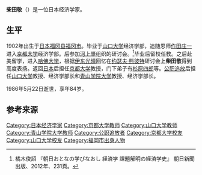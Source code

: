 '''柴田敬'''（{{bd|1902年|9月2日|1986年|5月22日}}）是一位日本经济学家。

==生平 ==
1902年出生于[[日本|日本]][[福冈县|福冈县]][[福冈市|福冈市]]。毕业于[[山口大学|山口大学]]经济学部，追随恩师[[作田庄一|作田庄一]]进入[[京都大学|京都大学]]经济学部。后参加[[河上肇|河上肇]]组织的研讨会。<ref>橘木俊詔 『朝日おとなの学びなおし 経済学 課題解明の経済学史』 朝日新聞出版、2012年、231頁。</ref>毕业后留校任教。之后赴美留学，进入[[哈佛大学|哈佛大学]]，根据[[伊东光晴|伊东光晴]]回忆在[[约瑟夫·熊彼特|约瑟夫·熊彼特]]研讨会上'''柴田敬'''得到高度表扬。返回[[日本|日本]]后担任[[京都大学|京都大学]]教授，门下弟子有[[杉原四郎|杉原四郎]]等。[[公职追放|公职追放]]后担任[[山口大学|山口大学]]教授、经济学部长和[[青山学院大学|青山学院大学]]教授、经济学部长。

1986年5月22日逝世，享年84岁。

== 参考来源==
{{Reflist}}

{{DEFAULTSORT:Shihata Kei}}
[[Category:日本经济学家|Category:日本经济学家]]
[[Category:京都大学教师|Category:京都大学教师]]
[[Category:山口大学教师|Category:山口大学教师]]
[[Category:青山学院大学教师|Category:青山学院大学教师]]
[[Category:公职追放者|Category:公职追放者]]
[[Category:京都大学校友|Category:京都大学校友]]
[[Category:山口大学校友|Category:山口大学校友]]
[[Category:福岡市出身人物|Category:福岡市出身人物]]